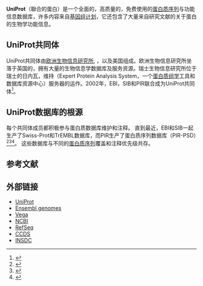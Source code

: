{{NoteTA|G1=IT|G2=Science}}
{{infobox biodatabase
|title = 聯合的蛋白
|logo = [[Image:UPlogo1.png|Image:UPlogo1.png]]
|description = '''UniProt''' is the ''universal protein'' resource, a central repository of [[protein|protein]] data created by combining the Swiss-Prot, TrEMBL and PIR-PSD [[database|database]]s.
|scope = Protein annotation
|organism = 所有
|center =英国[[欧洲生物信息研究所|EMBL-EBI]]、瑞士{{le|瑞士生物信息研究所|Swiss Institute of Bioinformatics|SIB}}、美国{{tsl|en|Protein Information Resource||PIR}}
|laboratory = 
|author = 
|pmid = Ongoing and future developments at the Universal Protein Resource<ref name="pmid21051339">{{cite pmid|21051339}}</ref>
|released = 
|standard = 
|format = Custom flat file, {{tsl|en|FASTA|}}, {{tsl|en|GFF|}}, [[資源描述框架|RDF]], [[XML|XML]].
|url = {{URL|www.uniprot.org}}
|download = {{URL|www.uniprot.org/downloads}}&用於下載完整的數據集{{URL|ftp.uniprot.org}}
|webservice = 是 – [[Java|JAVA]][[应用程序接口|应用程序接口]]{{URL|www.ebi.ac.uk/uniprot/remotingAPI/|在這裡}}看到信息&[[表現層狀態轉換|表現層狀態轉換]]{{URL|www.uniprot.org/faq/28|在這裡}}看到信息
|sql =
|sparql = 
|webapp = 高級搜索，[[BLAST_(基因测序)|BLAST]]，[[Clustal|Clustal]]O，批量檢索/下載，ID映射
|standalone = 
|news = {{URL|www.uniprot.org/news/}}
|license = [[創作共用|創作共用]]署名-禁止改作
|versioning = 是
|frequency = 4周一次
|curation = 是 – 手動和自動。 數據庫監護人和計算算法生成的自動註釋規則。
|bookmark = 是 – 個別蛋白質條目和搜索
|version =
}}

'''UniProt'''（聯合的蛋白）是一个全面的，高质量的，免费使用的[[肽序列|蛋白质序列]]与功能信息数据库，许多内容来自[[基因组计划|基因组计划]]，它还包含了大量来自研究文献的关于蛋白的生物学功能信息。

==UniProt共同体==

UniProt共同体由[[欧洲生物信息研究所|欧洲生物信息研究所]], {{le|瑞士生物信息研究所|Swiss Institute of Bioinformatics}}，以及美国{{tsl|en|Protein Information Resource}}组成。欧洲生物信息研究所坐落于英国{{le|茵格斯顿|Hinxton}}的{{tsl|en|Wellcome Trust Genome Campus}}，拥有大量的生物信息学数据库及服务资源。瑞士生物信息研究所位于瑞士的日内瓦，维持{{tsl|en|ExPASy|專家蛋白質分析系統}}（Expert Protein Analysis System，一个[[蛋白质组学|蛋白质组学]]工具和数据库资源中心）服务器的运作。2002年，EBI，SIB和PIR联合成为UniProt共同体<ref>{{cite web|url=http://www.genome.gov/page.cfm?pageID=10005283|title=2002 Release: NHGRI Funds Global Protein Database|author=|date=|website=National Human Genome Research Institute (NHGRI)|accessdate=14 April 2018|archive-url=https://web.archive.org/web/20150924040602/http://www.genome.gov/page.cfm?pageID=10005283|archive-date=2015-09-24|dead-url=yes}}</ref>。

==UniProt数据库的根源==

每个共同体成员都积极参与蛋白质数据库维护和注释。 直到最近，EBI和SIB一起生产了Swiss-Prot和TrEMBL数据库，而PIR生产了蛋白质序列数据库（PIR-PSD）<ref name="pmid12230036">{{Cite journal
| doi = 10.1093/bib/3.3.275
| last1 = O'Donovan | first1 = C.
| last2 = Martin | first2 = M. J.
| last3 = Gattiker | first3 = A.
| last4 = Gasteiger | first4 = E.
| last5 = Bairoch | first5 = A.
| last6 = Apweiler | first6 = R.
| title = High-quality protein knowledge resource: SWISS-PROT and TrEMBL
| journal = Briefings in Bioinformatics
| volume = 3
| issue = 3
| pages = 275–284
| year = 2002
| pmid = 12230036
}}</ref><ref name="pmid12520019">{{Cite journal
| last1 = Wu | first1 = C. H.
| last2 = Yeh | first2 = L. S.
| last3 = Huang | first3 = H.
| last4 = Arminski | first4 = L.
| last5 = Castro-Alvear | first5 = J.
| last6 = Chen | first6 = Y.
| last7 = Hu | first7 = Z.
| last8 = Kourtesis | first8 = P.
| last9 = Ledley | first9 = R. S.
| last10 = Suzek | first10 = B. E.
| last11 = Vinayaka | first11 = C. R.
| last12 = Zhang | first12 = J.
| last13 = Barker | first13 = W. C.
| title = The Protein Information Resource
| journal = Nucleic Acids Research
| volume = 31
| issue = 1
| pages = 345–347
| year = 2003
| pmid = 12520019
| pmc = 165487 | doi=10.1093/nar/gkg040
}}</ref><ref name="pmid12520024">{{Cite journal
| last1 = Boeckmann | first1 = B.
| last2 = Bairoch | first2 = A.
| last3 = Apweiler | first3 = R.
| last4 = Blatter | first4 = M. C.
| last5 = Estreicher | first5 = A.
| last6 = Gasteiger | first6 = E.
| last7 = Martin | first7 = M. J.
| last8 = Michoud | first8 = K.
| last9 = O'Donovan | first9 = C.
| last10 = Phan | first10 = I.
| last11 = Pilbout | first11 = S.
| last12 = Schneider | first12 = M.
| title = The SWISS-PROT protein knowledgebase and its supplement TrEMBL in 2003
| doi = 10.1093/nar/gkg095
| journal = Nucleic Acids Research
| volume = 31
| issue = 1
| pages = 365–370
| year = 2003
| pmid =  12520024
| pmc =165542
}}</ref>。 这些数据库与不同的[[蛋白質一級結構|蛋白质序列]]覆盖和注释优先级共存。

== 参考文献 ==
{{Reflist}}

==外部链接==
{{Wikidata property|P352}}
{{div col|2}}
*[http://www.uniprot.org UniProt]{{Wayback|url=http://www.uniprot.org/ |date=20150603040545 }}
* [http://www.ensemblgenomes.org Ensembl genomes]{{Wayback|url=http://www.ensemblgenomes.org/ |date=20200813005453 }}
* [http://vega.sanger.ac.uk/ Vega]{{Wayback|url=http://vega.sanger.ac.uk/ |date=20051210134415 }}
* [https://www.ncbi.nlm.nih.gov NCBI]{{Wayback|url=https://www.ncbi.nlm.nih.gov/ |date=20171229183102 }}
* [https://www.ncbi.nlm.nih.gov/refseq/ RefSeq]{{WebCite|url=https://www.webcitation.org/5EmW1WDmb?url=http://www.ncbi.nlm.nih.gov/RefSeq/ |date=20060330224802 |dateformat=iso }}
* [https://www.ncbi.nlm.nih.gov/projects/CCDS/CcdsBrowse.cgi CCDS] {{Wayback|url=https://www.ncbi.nlm.nih.gov/projects/CCDS/CcdsBrowse.cgi |date=20210312100958 }}
* [http://insdc.org/ INSDC] {{Wayback|url=http://insdc.org/ |date=20220412230904 }}
{{div col end}}

{{Bioinformatics}}